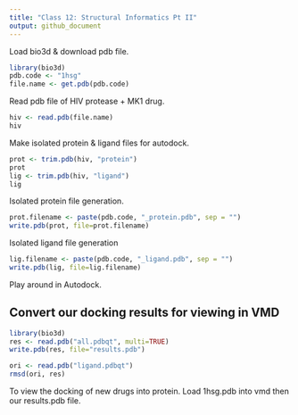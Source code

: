 ```yaml
---
title: "Class 12: Structural Informatics Pt II"
output: github_document
---
```


Load bio3d & download pdb file.
```r
library(bio3d)
pdb.code <- "1hsg"
file.name <- get.pdb(pdb.code)
```
Read pdb file of HIV protease + MK1 drug.
```r
hiv <- read.pdb(file.name)
hiv
```


Make isolated protein & ligand files for autodock.
```r
prot <- trim.pdb(hiv, "protein")
prot
lig <- trim.pdb(hiv, "ligand")
lig

```

Isolated protein file generation.
```r
prot.filename <- paste(pdb.code, "_protein.pdb", sep = "")
write.pdb(prot, file=prot.filename)
```


Isolated ligand file generation
```r
lig.filename <- paste(pdb.code, "_ligand.pdb", sep = "")
write.pdb(lig, file=lig.filename)
```

Play around in Autodock.

## Convert our docking results for viewing in VMD
```r
library(bio3d)
res <- read.pdb("all.pdbqt", multi=TRUE)
write.pdb(res, file="results.pdb")

```

```r
ori <- read.pdb("ligand.pdbqt")
rmsd(ori, res)
```

To view the docking of new drugs into protein. Load 1hsg.pdb into vmd then our results.pdb file.
